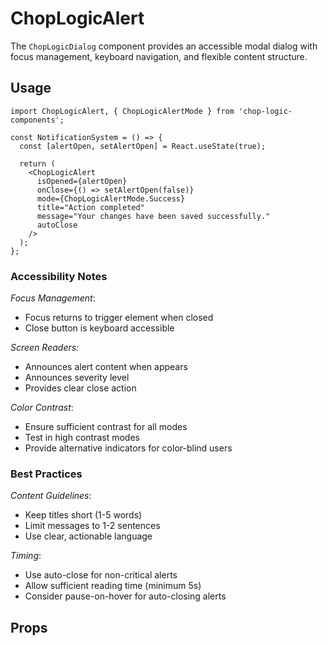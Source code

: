 
<Meta of={Alert} title='ChopLogicAlert' />

# ChopLogicAlert

The `ChopLogicDialog` component provides an accessible modal dialog with focus management, keyboard navigation, and flexible content structure.

## Usage

```tsx
import ChopLogicAlert, { ChopLogicAlertMode } from 'chop-logic-components';

const NotificationSystem = () => {
  const [alertOpen, setAlertOpen] = React.useState(true);

  return (
    <ChopLogicAlert
      isOpened={alertOpen}
      onClose={() => setAlertOpen(false)}
      mode={ChopLogicAlertMode.Success}
      title="Action completed"
      message="Your changes have been saved successfully."
      autoClose
    />
  );
};
```

### Accessibility Notes

_Focus Management_:
  - Focus returns to trigger element when closed
  - Close button is keyboard accessible

_Screen Readers:_
  - Announces alert content when appears
  - Announces severity level
  - Provides clear close action

_Color Contrast_:
  - Ensure sufficient contrast for all modes
  - Test in high contrast modes
  - Provide alternative indicators for color-blind users

### Best Practices

_Content Guidelines_:
  - Keep titles short (1-5 words)
  - Limit messages to 1-2 sentences
  - Use clear, actionable language

_Timing_:
  - Use auto-close for non-critical alerts
  - Allow sufficient reading time (minimum 5s)
  - Consider pause-on-hover for auto-closing alerts

## Props

<Controls />